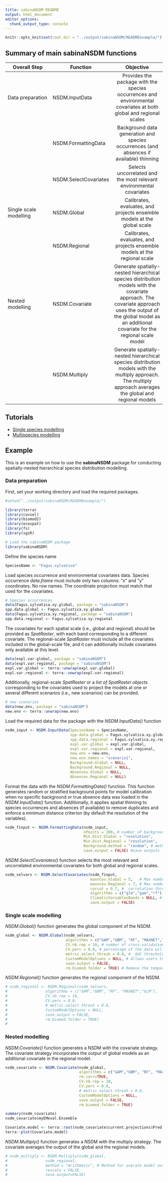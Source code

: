 ```yaml
---
title: sabinaNSDM README
output: html_document
editor_options: 
  chunk_output_type: console
---
```


```r
knitr::opts_knit$set(root.dir = "../output/sabinaNSDM/READMEexample/")
```

## Summary of main sabinaNSDM functions


| Overall Step            | Function          | Objective                                       |
|-----------------|-------------------|:-----------------:|
| Data preparation| NSDM.InputData    | Provides the package with the species occurrences and environmental covariates at both global and regional scales|
|                 | NSDM.FormattingData| Background data generation and species occurrences (and absences if available) thinning|
|                 | NSDM.SelectCovariates| Selects uncorrelated and the most relevant environmental covariates|
|Single scale modelling | NSDM.Global| Calibrates, evaluates, and projects ensemble models at the global scale|
|     | NSDM.Regional    | Calibrates, evaluates, and projects ensemble models at the regional scale    |
|Nested modelling  | NSDM.Covariate    | Generate spatially-nested hierarchical species distribution models with the covariate approach. The covariate approach uses the output of the global model as an additional covariate for the regional scale model   |
|     | NSDM.Multiply   | Generate spatially-nested hierarchical species distribution models with the multiply approach. The multiply approach averages the global and regional models    |

## Tutorials

-   [Single species modelling](https://besjournals.onlinelibrary.wiley.com/action/downloadSupplement?doi=10.1111%2F2041-210X.14417&file=mee314417-sup-0001-Supinfo1.pdf)
-   [Multispecies modelling](https://besjournals.onlinelibrary.wiley.com/action/downloadSupplement?doi=10.1111%2F2041-210X.14417&file=mee314417-sup-0002-Supinfo2.pdf)

## Example

This is an example on how to use the <strong>sabinaNSDM</strong> package for conducting spatially-nested hierarchical species distribution modelling.

### Data preparation

First, set your working directory and load the required packages.

```r
#setwd("../output/sabinaNSDM/READMEexample/")

library(terra)
library(covsel)
library(biomod2)
library(ecospat)
library(fs)
library(sgsR)

# Load the sabinaNSDM package
library(sabinaNSDM)
```

Define the species name
```r
SpeciesName <- "Fagus.sylvativa"
```

Load species occurrence and environmental covariates data. Species occurrence *data.frame* must include only two columns: “x” and ”y” coordinates. No row names. The coordinate projection must match that used for the covariates.

```r
# Species occurrences
data(Fagus.sylvatica.xy.global, package = "sabinaNSDM")
spp.data.global <- Fagus.sylvatica.xy.global
data(Fagus.sylvatica.xy.regional, package = "sabinaNSDM")
spp.data.regional <- Fagus.sylvatica.xy.regional
```

The covariates for each spatial scale (i.e., global and regional) should be provided as *SpatRaster*, with each band corresponding to a different covariate. The regional-scale *SpatRaster*  must include all the covariates included in the global-scale file, and it can additionally include covariates only available at this level.

```r
data(expl.var.global, package = "sabinaNSDM")
data(expl.var.regional, package = "sabinaNSDM")
expl.var.global <- terra::unwrap(expl.var.global)
expl.var.regional <- terra::unwrap(expl.var.regional)
```

Additionally, regional-scale *SpatRaster* or a *list of SpatRaster objects* corresponding to the covariates used to project the models at one or several different scenarios (i.e., new scenarios) can be provided.  

```r
# new scenarios
data(new.env, package = "sabinaNSDM")
new.env <- terra::unwrap(new.env)
```

Load the required data for the package with the *NSDM.InputData()* function
```r
nsdm_input <- NSDM.InputData(SpeciesName = SpeciesName,
                             spp.data.global = Fagus.sylvatica.xy.global, 
                             spp.data.regional = Fagus.sylvatica.xy.regional, 
                             expl.var.global = expl.var.global, 
                             expl.var.regional = expl.var.regional,
                             new.env = new.env,
                             new.env.names = "scenario1",
                             Background.Global = NULL, 
                             Background.Regional = NULL,
                             Absences.Global = NULL,
                             Absences.Regional = NULL)
```

Format the data with the *NSDM.FormattingData()* function. This function generates random or stratified background points for model calibration when no specific background or true absence data was loaded in the *NSDM.InputData()* function. Additionally, it applies spatial thinning to species occurrences and absences (if available) to remove duplicates and enforce a minimum distance criterion (by default the resolution of the variables). 
```r
nsdm_finput <- NSDM.FormattingData(nsdm_input,
                                   nPoints = 100, # number of background points
                                   Min.Dist.Global = "resolution",
                                   Min.Dist.Regional = "resolution",
                                   Background.method = "random", # method “random" or "stratified” to generate background points 
                                   save.output = FALSE) #save outputs locally
```

*NSDM.SelectCovariates()* function selects the most relevant and uncorrelated environmental covariates for both global and regional scales.
```r
nsdm_selvars <- NSDM.SelectCovariates(nsdm_finput,
                                      maxncov.Global = 5,   # Max number of covariates to be selected at the global scale
                                      maxncov.Regional = 7, # Max number of covariates to be selected at the regional scale
                                      corcut = 0.7, #  correlation threshold
                                      algorithms = c("glm","gam","rf"),
                                      ClimaticVariablesBands = NULL, # covariate bands to be excluded in the covariate selection at the regional scale
                                      save.output = FALSE)

```

### Single scale modelling
*NSDM.Global()* function generates the global component of the NSDM.

```r
nsdm_global <- NSDM.Global(nsdm_selvars,
                           algorithms = c("GAM","GBM", "RF", "MAXNET","GLM"),# Statistical algorithms used for modelling
                           CV.nb.rep = 10, # number of cross-validation repetitions
                           CV.perc = 0.8, # percentage of the data will be used for training in each cross-validation fold
                           metric.select.thresh = 0.8, #  AUC threshold to include replicates in the final ensemble model
                           CustomModelOptions = NULL, # Allows users to apply custom modelling options. 
                           save.output = FALSE, 
                           rm.biomod.folder = TRUE) # Remove the temporary folders created by `biomod2` 

```

*NSDM.Regional()* function generates the regional component of the NSDM.

```r
# nsdm_regional <- NSDM.Regional(nsdm_selvars,
#                 algorithms = c("GAM","GBM", "RF", "MAXNET","GLM"),
#                 CV.nb.rep = 10,
#                 CV.perc = 0.8,
#                 # metric.select.thresh = 0.8,
#                 CustomModelOptions = NULL, 
#                 save.output = FALSE,
#                 rm.biomod.folder = TRUE)
# 
```

### Nested modelling 

*NSDM.Covariate()* function generates a NSDM with the covariate strategy. The covariate strategy incorporates the output of global models as an additional covariate in the regional model. 
```r
nsdm_covariate <- NSDM.Covariate(nsdm_global,
                                 algorithms = c("GAM","GBM", "RF", "MAXNET","GLM"),
                                 rm.corr=TRUE,
                                 CV.nb.rep = 10,
                                 CV.perc = 0.8,
                                 # metric.select.thresh = 0.8,
                                 CustomModelOptions = NULL,
                                 save.output = FALSE,
                                 rm.biomod.folder = TRUE)

summary(nsdm_covariate)
nsdm_covariate$myEMeval.Ensemble

Covariate.model <- terra::rast(nsdm_covariate$current.projections$Pred) 
terra::plot(Covariate.model)
```

*NSDM.Multiply()* function generates a NSDM with the multiply strategy. The covariate averages the output of the global and the regional models. 

```r
# nsdm_multiply <- NSDM.Multiply(nsdm_global,
#                 nsdm_regional,
#                 method = "Arithmetic", # Method for averate model outputs: "Arithmetic" or "Geometric" mean
#                 rescale = FALSE,
#                 save.output=FALSE)
```


<!-- Multiple studies have shown that NSDMs outperform their non- hierarchical counterparts in various applications (*Journal of Vegetation Science*, <https://doi.org/10.1111/jvs.12726>,Mateo et al. 2019; *Frontiers in Ecology and Evolution*, <https://doi.org/10.3389/fevo.2022.944116>,Chevalier et al. 2022; *Ecography*, <https://doi.org/10.1016/j.ecoinf.2023.102080>; Goicolea et al. in press)--> 
